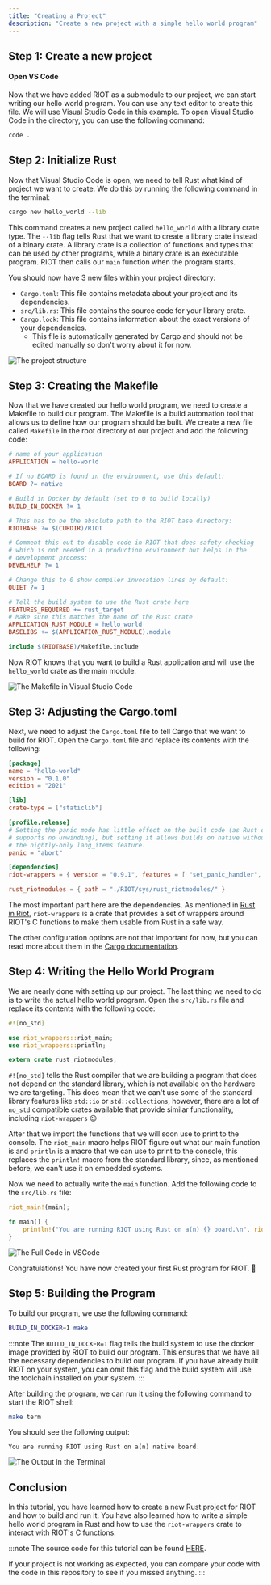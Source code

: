```yaml
---
title: "Creating a Project"
description: "Create a new project with a simple hello world program"
---
```



## Step 1: Create a new project

<GitSetup />

#### Open VS Code

Now that we have added RIOT as a submodule to our project, we can start writing our hello world program.
You can use any text editor to create this file. We will use Visual Studio Code in this example. To open Visual Studio Code in the directory, you can use the following command:

```bash
code .
```

## Step 2: Initialize Rust

Now that Visual Studio Code is open, we need to tell Rust what kind of project we want to create. We do this by running the following command in the terminal:

```bash
cargo new hello_world --lib
```

This command creates a new project called `hello_world` with a library crate type.
The `--lib` flag tells Rust that we want to create a library crate instead of a binary crate.
A library crate is a collection of functions and types that can be used by other programs, while a binary crate is an executable program.
RIOT then calls our `main` function when the program starts.

You should now have 3 new files within your project directory:

- `Cargo.toml`: This file contains metadata about your project and its dependencies.
- `src/lib.rs`: This file contains the source code for your library crate.
- `Cargo.lock`: This file contains information about the exact versions of your dependencies.
  - This file is automatically generated by Cargo and should not be edited manually so don't worry about it for now.

![The project structure](img/01_create_project/01_project_structure.png)

## Step 3: Creating the Makefile

Now that we have created our hello world program, we need to create a Makefile to build our program. The Makefile is a build automation tool that allows us to define how our program should be built. We create a new file called `Makefile` in the root directory of our project and add the following code:

```makefile
# name of your application
APPLICATION = hello-world

# If no BOARD is found in the environment, use this default:
BOARD ?= native

# Build in Docker by default (set to 0 to build locally)
BUILD_IN_DOCKER ?= 1

# This has to be the absolute path to the RIOT base directory:
RIOTBASE ?= $(CURDIR)/RIOT

# Comment this out to disable code in RIOT that does safety checking
# which is not needed in a production environment but helps in the
# development process:
DEVELHELP ?= 1

# Change this to 0 show compiler invocation lines by default:
QUIET ?= 1

# Tell the build system to use the Rust crate here
FEATURES_REQUIRED += rust_target
# Make sure this matches the name of the Rust crate
APPLICATION_RUST_MODULE = hello_world
BASELIBS += $(APPLICATION_RUST_MODULE).module

include $(RIOTBASE)/Makefile.include
```

Now RIOT knows that you want to build a Rust application and will use the `hello_world` crate as the main module.

![The Makefile in Visual Studio Code](img/01_create_project/02_makefile.png)

## Step 3: Adjusting the Cargo.toml

Next, we need to adjust the `Cargo.toml` file to tell Cargo that we want to build for RIOT. Open the `Cargo.toml` file and replace its contents with the following:

```toml
[package]
name = "hello-world"
version = "0.1.0"
edition = "2021"

[lib]
crate-type = ["staticlib"]

[profile.release]
# Setting the panic mode has little effect on the built code (as Rust on RIOT
# supports no unwinding), but setting it allows builds on native without using
# the nightly-only lang_items feature.
panic = "abort"

[dependencies]
riot-wrappers = { version = "0.9.1", features = [ "set_panic_handler", "panic_handler_format" ] }

rust_riotmodules = { path = "./RIOT/sys/rust_riotmodules/" }
```

The most important part here are the dependencies. As mentioned in [Rust in Riot](/rust_tutorials/rust_in_riot/),
`riot-wrappers` is a crate that provides a set of wrappers around RIOT's C functions to make them usable from Rust in a safe way.

The other configuration options are not that important for now, but you can read more about them in the [Cargo documentation](https://doc.rust-lang.org/cargo/reference/manifest.html).

## Step 4: Writing the Hello World Program

We are nearly done with setting up our project. The last thing we need to do is to write the actual hello world program. Open the `src/lib.rs` file and replace its contents with the following code:

```rust
#![no_std]

use riot_wrappers::riot_main;
use riot_wrappers::println;

extern crate rust_riotmodules;
```

`#![no_std]` tells the Rust compiler that we are building a program that does not depend on the standard library, which is not available on the hardware we are targeting.
This does mean that we can't use some of the standard library features like `std::io` or `std::collections`, however, there are a lot of `no_std` compatible crates available that provide similar functionality,
including `riot-wrappers` 😉

After that we import the functions that we will soon use to print to the console.
The `riot_main` macro helps RIOT figure out what our main function is and `println` is a macro that we can use to print to the console,
this replaces the `println!` macro from the standard library, since, as mentioned before, we can't use it on embedded systems.

Now we need to actually write the `main` function. Add the following code to the `src/lib.rs` file:

```rust
riot_main!(main);

fn main() {
    println!("You are running RIOT using Rust on a(n) {} board.\n", riot_wrappers::BOARD);
}
```

![The Full Code in VSCode](img/01_create_project/03_lib.png)

Congratulations! You have now created your first Rust program for RIOT. 🎉

## Step 5: Building the Program

<Contact />

To build our program, we use the following command:

```bash
BUILD_IN_DOCKER=1 make
```

:::note
The `BUILD_IN_DOCKER=1` flag tells the build system to use the docker image provided by RIOT to build our program. This ensures that we have all the necessary dependencies to build our program. If you have already built RIOT on your system, you can omit this flag and the build system will use the toolchain installed on your system.
:::

After building the program, we can run it using the following command to start the RIOT shell:

```bash
make term
```

You should see the following output:

```
You are running RIOT using Rust on a(n) native board.
```

![The Output in the Terminal](img/01_create_project/04_terminal_output.png)

## Conclusion

In this tutorial, you have learned how to create a new Rust project for RIOT and how to build and run it.
You have also learned how to write a simple hello world program in Rust and how to use the `riot-wrappers` crate to interact with RIOT's C functions.

:::note
The source code for this tutorial can be found [HERE](https://github.com/AnnsAnns/RIOT-Tutorial-Repository/tree/01_rust_hello_world).

If your project is not working as expected, you can compare your code with the code in this repository to see if you missed anything.
:::
